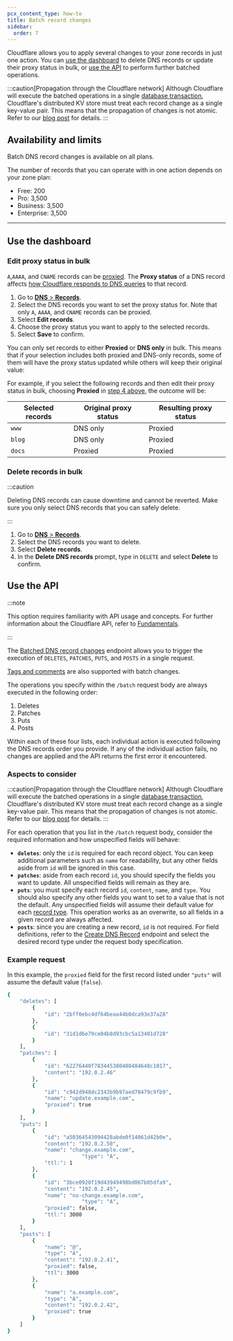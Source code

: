 ```yaml
---
pcx_content_type: how-to
title: Batch record changes
sidebar:
  order: 7
---
```



Cloudflare allows you to apply several changes to your zone records in just one action. You can [use the dashboard](#use-the-dashboard) to delete DNS records or update their <GlossaryTooltip term="proxy status">proxy status</GlossaryTooltip> in bulk, or [use the API](#use-the-api) to perform further batched operations.

:::caution[Propagation through the Cloudflare network]
Although Cloudflare will execute the batched operations in a single [database transaction](https://en.wikipedia.org/wiki/Database_transaction), Cloudflare's distributed KV store must treat each record change as a single key-value pair. This means that the propagation of changes is not atomic. Refer to our [blog post](https://blog.cloudflare.com/batched-dns-changes/) for details.
:::

## Availability and limits

Batch DNS record changes is available on all plans.

The number of records that you can operate with in one action depends on your zone plan:

- Free: 200
- Pro: 3,500
- Business: 3,500
- Enterprise: 3,500

---

## Use the dashboard

### Edit proxy status in bulk

`A`,`AAAA`, and `CNAME` records can be [proxied](/dns/manage-dns-records/reference/proxied-dns-records/). The **Proxy status** of a DNS record affects [how Cloudflare responds to DNS queries](/fundamentals/concepts/how-cloudflare-works/) to that record.

<Render file="mix-proxied-and-unproxied" product="dns" />

1. Go to [**DNS** > **Records**](https://dash.cloudflare.com/?to=/:account/:zone/dns/records).
2. Select the DNS records you want to set the proxy status for. Note that only `A`, `AAAA`, and `CNAME` records can be proxied.
3. Select **Edit records**.
4. Choose the proxy status you want to apply to the selected records.
5. Select **Save** to confirm.

You can only set records to either **Proxied** or **DNS only** in bulk. This means that if your selection includes both proxied and DNS-only records, some of them will have the proxy status updated while others will keep their original value:

<Example>

For example, if you select the following records and then edit their proxy status in bulk, choosing **Proxied** in [step 4 above](#edit-proxy-status-in-bulk), the outcome will be:

| Selected records | Original proxy status | Resulting proxy status |
| ---------------- | --------------------- | ---------------------- |
| `www`            | DNS only              | Proxied                |
| `blog`           | DNS only              | Proxied                |
| `docs`           | Proxied               | Proxied                |

</Example>

### Delete records in bulk

:::caution

Deleting DNS records can cause downtime and cannot be reverted. Make sure you only select DNS records that you can safely delete.

:::

1. Go to [**DNS** > **Records**](https://dash.cloudflare.com/?to=/:account/:zone/dns/records).
2. Select the DNS records you want to delete.
3. Select **Delete records**.
4. In the **Delete DNS records** prompt, type in `DELETE` and select **Delete** to confirm.

## Use the API

:::note

This option requires familiarity with API usage and concepts. For further information about the Cloudflare API, refer to [Fundamentals](/fundamentals/api/get-started/).

:::

The [Batched DNS record changes](/api/resources/dns/subresources/records/methods/batch/) endpoint allows you to trigger the execution of `DELETES`, `PATCHES`, `PUTS`, and `POSTS` in a single request.

[Tags and comments](/dns/manage-dns-records/reference/record-attributes/) are also supported with batch changes.

The operations you specify within the `/batch` request body are always executed in the following order:

1. Deletes
2. Patches
3. Puts
4. Posts

Within each of these four lists, each individual action is executed following the DNS records order you provide. If any of the individual action fails, no changes are applied and the API returns the first error it encountered.

### Aspects to consider

:::caution[Propagation through the Cloudflare network]
Although Cloudflare will execute the batched operations in a single [database transaction](https://en.wikipedia.org/wiki/Database_transaction), Cloudflare's distributed KV store must treat each record change as a single key-value pair. This means that the propagation of changes is not atomic. Refer to our [blog post](https://blog.cloudflare.com/batched-dns-changes/) for details.
:::

For each operation that you list in the `/batch` request body, consider the required information and how unspecified fields will behave:

- **`deletes`**: only the `id` is required for each record object. You can keep additional parameters such as `name` for readability, but any other fields aside from `id` will be ignored in this case.
- **`patches`**: aside from each record `id`, you should specify the fields you want to update. All unspecified fields will remain as they are.
- **`puts`**: you must specify each record `id`, `content`, `name`, and `type`. You should also specify any other fields you want to set to a value that is not the default. Any unspecified fields will assume their default value for each [record type](/dns/manage-dns-records/reference/dns-record-types/). This operation works as an overwrite, so all fields in a given record are always affected.
- **`posts`**: since you are creating a new record, `id` is not required. For field definitions, refer to the [Create DNS Record](/api/resources/dns/subresources/records/methods/create/) endpoint and select the desired record type under the request body specification.

### Example request

In this example, the `proxied` field for the first record listed under `"puts"` will assume the default value (`false`).

```bash
{
    "deletes": [
        {
            "id": "2bff0ebc4df64beaa44b0dca93e37a28"
        },
        {
            "id": "31d1d6e79ce04b8d93cbc5a13401d728"
        }
    ],
    "patches": [
        {
            "id": "62276440f783445380480484648c1017",
            "content": "192.0.2.46"
        },
        {
            "id": "c942d948dc2343b9b97aed78479c9fb9",
            "name": "update.example.com",
            "proxied": true
        }
    ],
    "puts": [
        {
            "id": "a50364543094428abde0f14061d42b0e",
            "content": "192.0.2.50",
            "name": "change.example.com",
						"type": "A",
            "ttl:": 1
        },
        {
            "id": "3bce0920f19d43949498bd067b05dfa9",
            "content": "192.0.2.45",
            "name": "no-change.example.com",
						"type": "A",
            "proxied": false,
            "ttl:": 3000
        }
    ],
    "posts": [
        {
            "name": "@",
            "type": "A",
            "content": "192.0.2.41",
            "proxied": false,
            "ttl": 3000
        },
        {
            "name": "a.example.com",
            "type": "A",
            "content": "192.0.2.42",
            "proxied": true
        }
    ]
}
```
